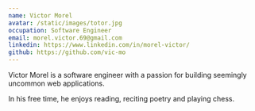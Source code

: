 ```yaml
---
name: Victor Morel
avatar: /static/images/totor.jpg
occupation: Software Engineer
email: morel.victor.69@gmail.com
linkedin: https://www.linkedin.com/in/morel-victor/
github: https://github.com/vic-mo
---
```


Victor Morel is a software engineer with a passion for building seemingly uncommon web applications.

In his free time, he enjoys reading, reciting poetry and playing chess.
